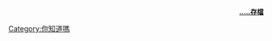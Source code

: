 {{dyk/auto
| 0 = “啤酒易得，五星难求”说的是中国北京的'''[[五星啤酒|哪个啤酒品牌]]'''？
|p0= Five_Star_Beer,_Logo.png
| 1 =2017年的'''[[2017年芬普尼鸡蛋污染事件|哪一起食品安全事件]]'''中，在[[荷兰|荷兰]]产的鸡蛋內检测出高浓度的杀虫剂成分[[芬普尼|芬普尼]]？
|p1=
|2= '''[[義大利煎蛋|哪道義大利蛋類料理]]'''類似[[西式蛋餅|西式蛋餅]]，但兩者將蛋烹熟的時間、使用的火候和包覆食材的方式均有所不同？
|p2 = Frittata02.jpg
| 3 = 位於現[[閩西|閩西]]地區的古[[汀州府|汀州府]]八縣出產的'''[[閩西八大乾|八種客家特色食品合稱為什麽]]'''？
|p3 =  
| 4='''[[內湖伍角船板|哪間開在台灣台北市內湖的台菜餐廳]]'''，模樣有如[[草裙舞|草裙舞]]長髮女子身像，也有人形容其像「[[蛇髮魔女|蛇髮魔女]]的巢穴」？
|p4 = 內湖伍角船板2.jpg
| 5 = -{zh-tw:[[泰勒絲|泰勒絲]];zh-cn:[[泰勒·斯威夫特|泰勒·斯威夫特]];zh-hk:[[泰勒·斯威夫特|泰勒·斯威夫特]]}-因代言'''[[健怡可樂|哪一款可樂產品]]'''遭到了美國公共利益科學中心的批評？
|p5= Diet-Coke-Can.jpg


}}
<div align="right" style="font-size:small;">'''[[Portal:飲食/你知道嗎/存檔|.....存檔]]'''
</div>


<noinclude>
[[Category:你知道嗎|Category:你知道嗎]]
</noinclude>